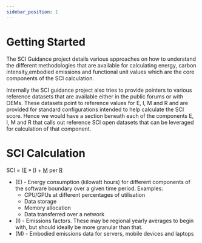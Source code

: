 ---
sidebar_position: 1
---

# Getting Started

The SCI Guidance project details various approaches on how to understand the different methodologies that are available for calculating energy, carbon intensity,embodied emissions and functional unit values which are the core components of the SCI calculation.

Internally the SCI guidance project also tries to provide pointers to various reference datasets that are available either in the public forums or with OEMs. These datasets point to reference values for E, I, M and R and are provided for standard configurations intended to help calculate the SCI score. Hence we would have a section beneath each of the components E, I, M and R that calls out reference SCI open datasets that can be leveraged for calculation of that component.


# SCI Calculation

SCI = ([E](./E) * [I](./I)) + [M](./M) per [R](./R) 


- (E) - Energy consumption (kilowatt hours) for different components of the software boundary over a given time period. Examples:
  - CPU/GPUs at different percentages of utilisation
  - Data storage
  - Memory allocation
  - Data transferred over a network
- (I) - Emissions factors. These may be regional yearly averages to begin with, but should ideally be more granular than that.
- (M) - Embodied emissions data for servers, mobile devices and laptops
